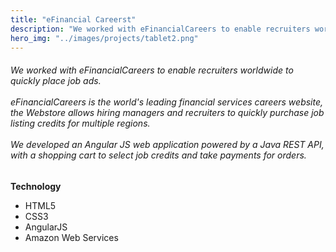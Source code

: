 ```yaml
---
title: "eFinancial Careerst"
description: "We worked with eFinancialCareers to enable recruiters worldwide to quickly place job ads."
hero_img: "../images/projects/tablet2.png"
---
```


###### We worked with eFinancialCareers to enable recruiters worldwide to quickly place job ads. <br/> <br/> eFinancialCareers is the world's leading financial services careers website, the Webstore allows hiring managers and recruiters to quickly purchase job listing credits for multiple regions. <br/> <br/> We developed an Angular JS web application powered by a Java REST API, with a shopping cart to select job credits and take payments for orders.

**Technology**

- HTML5
- CSS3
- AngularJS
- Amazon Web Services
